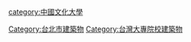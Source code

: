 [[category:中國文化大學|category:中國文化大學]]
[[Category:台北市建築物|Category:台北市建築物]]
[[Category:台灣大專院校建築物|Category:台灣大專院校建築物]]